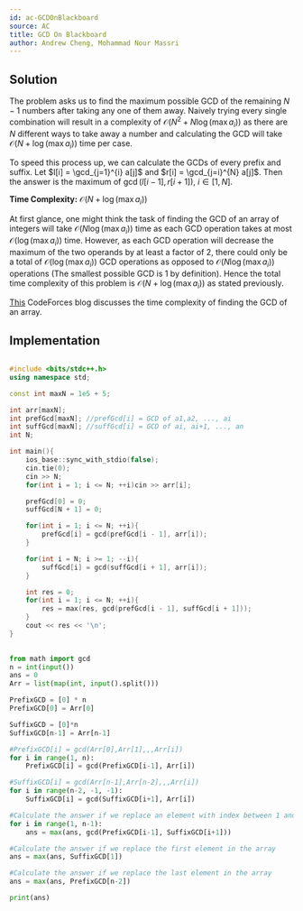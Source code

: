 ```yaml
---
id: ac-GCDOnBlackboard
source: AC
title: GCD On Blackboard
author: Andrew Cheng, Mohammad Nour Massri
---
```


## Solution
The problem asks us to find the maximum possible GCD of the remaining $N-1$ numbers
after taking any one of them away. Naively trying every single combination will result in a
complexity of $\mathcal{O}(N^2 + N \log(\max a_i))$ as there are $N$ different ways to take away a number and calculating
the GCD will take $\mathcal{O}(N+\log(\max a_i))$ time per case. 

To speed this process up, we can calculate the GCDs of every prefix and suffix. Let $l[i] = \gcd_{j=1}^{i} a[j]$ and $r[i] = \gcd_{j=i}^{N} a[j]$.
Then the answer is the maximum of $\gcd(l[i-1],r[i+1]),$ $i \in [1,N]$. 

**Time Complexity:**
$\mathcal{O}(N+\log(\max a_i))$

<Spoiler title="Time Complexity Proof">

At first glance, one might think the task of finding the GCD of an array of integers will take $\mathcal{O}(N\log(\max a_i))$ time
as each GCD operation takes at most $\mathcal{O}(\log(\max a_i))$ time. However, as each GCD operation will decrease the maximum of the two operands
by at least a factor of 2, there could only be a total of $\mathcal{O}(\log (\max a_i))$ GCD operations
as opposed to $\mathcal{O}(N \log(\max a_i))$ operations (The smallest possible GCD is 1 by definition). Hence the total time complexity of this problem is $\mathcal{O}(N+\log(\max a_i))$
as stated previously.

<Optional>

[This](https://codeforces.com/blog/entry/92720?#comment-814416) CodeForces blog discusses the time complexity of finding the GCD of an array.

</Optional>

</Spoiler>

## Implementation

<LanguageSection>
<CPPSection>

```cpp

#include <bits/stdc++.h>
using namespace std;

const int maxN = 1e5 + 5;

int arr[maxN];
int prefGcd[maxN]; //prefGcd[i] = GCD of a1,a2, ..., ai
int suffGcd[maxN]; //suffGcd[i] = GCD of ai, ai+1, ..., an
int N;

int main(){
	ios_base::sync_with_stdio(false);
	cin.tie(0);
	cin >> N;
	for(int i = 1; i <= N; ++i)cin >> arr[i];

	prefGcd[0] = 0;
	suffGcd[N + 1] = 0;

	for(int i = 1; i <= N; ++i){
		prefGcd[i] = gcd(prefGcd[i - 1], arr[i]);
	}

	for(int i = N; i >= 1; --i){
		suffGcd[i] = gcd(suffGcd[i + 1], arr[i]);
	}

	int res = 0;
	for(int i = 1; i <= N; ++i){
		res = max(res, gcd(prefGcd[i - 1], suffGcd[i + 1]));
	}
	cout << res << '\n';
}

```
</CPPSection>
	
<PySection>

```py
	
from math import gcd
n = int(input())
ans = 0
Arr = list(map(int, input().split()))

PrefixGCD = [0] * n
PrefixGCD[0] = Arr[0]

SuffixGCD = [0]*n
SuffixGCD[n-1] = Arr[n-1]

#PrefixGCD[i] = gcd(Arr[0],Arr[1],,,Arr[i])
for i in range(1, n):
	PrefixGCD[i] = gcd(PrefixGCD[i-1], Arr[i])

#SuffixGCD[i] = gcd(Arr[n-1],Arr[n-2],,,Arr[i])
for i in range(n-2, -1, -1):
	SuffixGCD[i] = gcd(SuffixGCD[i+1], Arr[i])

#Calculate the answer if we replace an element with index between 1 and n-2
for i in range(1, n-1):
	ans = max(ans, gcd(PrefixGCD[i-1], SuffixGCD[i+1]))

#Calculate the answer if we replace the first element in the array
ans = max(ans, SuffixGCD[1])

#Calculate the answer if we replace the last element in the array
ans = max(ans, PrefixGCD[n-2])

print(ans)

```

</PySection>
</LanguageSection>

